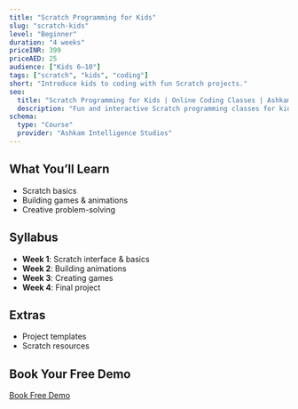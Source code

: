 ```yaml
---
title: "Scratch Programming for Kids"
slug: "scratch-kids"
level: "Beginner"
duration: "4 weeks"
priceINR: 399
priceAED: 25
audience: ["Kids 6–10"]
tags: ["scratch", "kids", "coding"]
short: "Introduce kids to coding with fun Scratch projects."
seo:
  title: "Scratch Programming for Kids | Online Coding Classes | Ashkam Intelligence Studios"
  description: "Fun and interactive Scratch programming classes for kids. Build games, animations, and stories. Free demo."
schema:
  type: "Course"
  provider: "Ashkam Intelligence Studios"
---
```


## What You’ll Learn

- Scratch basics
- Building games & animations
- Creative problem-solving

## Syllabus

- **Week 1**: Scratch interface & basics
- **Week 2**: Building animations
- **Week 3**: Creating games
- **Week 4**: Final project

## Extras

- Project templates
- Scratch resources

## Book Your Free Demo

[Book Free Demo](#)
